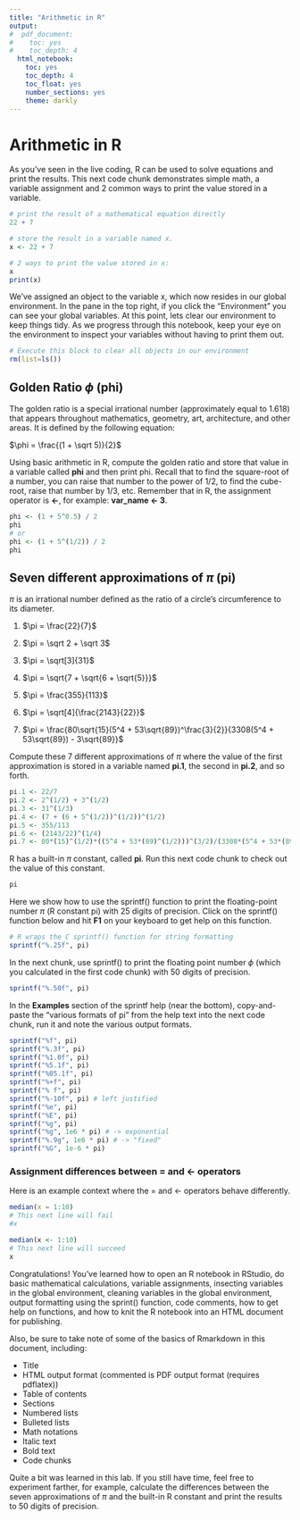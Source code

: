 ```yaml
---
title: "Arithmetic in R"
output:
#  pdf_document:
#    toc: yes
#    toc_depth: 4
  html_notebook:
    toc: yes
    toc_depth: 4
    toc_float: yes
    number_sections: yes
    theme: darkly
---
```

# Arithmetic in R

As you've seen in the live coding, R can be used to solve equations and print the results.  This next code chunk demonstrates simple math, a variable assignment and 2 common ways to print the value stored in a variable.

```r
# print the result of a mathematical equation directly
22 + 7

# store the result in a variable named x.
x <- 22 + 7

# 2 ways to print the value stored in x:
x
print(x)
```

We've assigned an object to the variable x, which now resides in our global environment.  In the pane in the top right, if you click the "Environment" you can see your global variables.  At this point, lets clear our environment to keep things tidy.  As we progress through this notebook, keep your eye on the environment to inspect your variables without having to print them out.

```r
# Execute this block to clear all objects in our environment
rm(list=ls())
```

## Golden Ratio $\phi$ (phi)

The golden ratio is a special irrational number (approximately equal to 1.618) that appears throughout mathematics, geometry, art, architecture, and other areas.  It is defined by the following equation:

$\phi = \frac{(1 + \sqrt 5)}{2}$

Using basic arithmetic in R, compute the golden ratio and store that value in a variable called **phi** and then print phi.  Recall that to find the square-root of a number, you can raise that number to the power of 1/2, to find the cube-root, raise that number by 1/3, etc.  Remember that in R, the assignment operator is **<-**, for example: **var_name <- 3**.

```r
phi <- (1 + 5^0.5) / 2
phi
# or
phi <- (1 + 5^(1/2)) / 2
phi
```

## Seven different approximations of $\pi$ (pi)

$\pi$ is an irrational number defined as the ratio of a circle's circumference to its diameter.

1. $\pi = \frac{22}{7}$

2. $\pi = \sqrt 2 + \sqrt 3$

3. $\pi = \sqrt[3]{31}$

4. $\pi = \sqrt{7 + \sqrt{6 + \sqrt{5}}}$

5. $\pi = \frac{355}{113}$

6. $\pi = \sqrt[4]{\frac{2143}{22}}$

7. $\pi = \frac{80\sqrt{15}(5^4 + 53\sqrt{89})^\frac{3}{2}}{3308(5^4 + 53\sqrt{89}) - 3\sqrt{89}}$

Compute these 7 different approximations of $\pi$ where the value of the first approximation is stored in a variable named **pi.1**, the second in **pi.2**, and so forth.

```r
pi.1 <- 22/7
pi.2 <- 2^(1/2) + 3^(1/2)
pi.3 <- 31^(1/3)
pi.4 <- (7 + (6 + 5^(1/2))^(1/2))^(1/2)
pi.5 <- 355/113
pi.6 <- (2143/22)^(1/4)
pi.7 <- 80*(15)^(1/2)*((5^4 + 53*(89)^(1/2)))^(3/2)/(3308*(5^4 + 53*(89)^(1/2)) - 3*(89)^(1/2))
```

R has a built-in $\pi$ constant, called **pi**.  Run this next code chunk to check out the value of this constant.

```r
pi
```

Here we show how to use the sprintf() function to print the floating-point number $\pi$ (R constant pi) with 25 digits of precision.  Click on the sprintf() function below and hit **F1** on your keyboard to get help on this function.

```r
# R wraps the C sprintf() function for string formatting
sprintf("%.25f", pi)
```

In the next chunk, use sprintf() to print the floating point number $\phi$ (which you calculated in the first code chunk) with 50 digits of precision.

```r
sprintf("%.50f", pi)
```

In the **Examples** section of the sprintf help (near the bottom), copy-and-paste the "various formats of pi" from the help text into the next code chunk, run it and note the various output formats.

```r
sprintf("%f", pi)
sprintf("%.3f", pi)
sprintf("%1.0f", pi)
sprintf("%5.1f", pi)
sprintf("%05.1f", pi)
sprintf("%+f", pi)
sprintf("% f", pi)
sprintf("%-10f", pi) # left justified
sprintf("%e", pi)
sprintf("%E", pi)
sprintf("%g", pi)
sprintf("%g", 1e6 * pi) # -> exponential
sprintf("%.9g", 1e6 * pi) # -> "fixed"
sprintf("%G", 1e-6 * pi)
```

### Assignment differences between = and <- operators

Here is an example context where the = and <- operators behave differently.

```r
median(x = 1:10)
# This next line will fail
#x
```

```r
median(x <- 1:10)
# This next line will succeed
x
```

Congratulations!  You've learned how to open an R notebook in RStudio, do basic mathematical calculations, variable assignments, insecting variables in the global environment, cleaning variables in the global environment, output formatting using the sprint() function, code comments, how to get help on functions, and how to knit the R notebook into an HTML document for publishing.

Also, be sure to take note of some of the basics of Rmarkdown in this document, including:

- Title
- HTML output format (commented is PDF output format (requires pdflatex))
- Table of contents
- Sections
- Numbered lists
- Bulleted lists
- Math notations
- Italic text
- Bold text
- Code chunks

Quite a bit was learned in this lab.  If you still have time, feel free to experiment farther, for example, calculate the differences between the seven approximations of $\pi$ and the built-in R constant and print the results to 50 digits of precision.